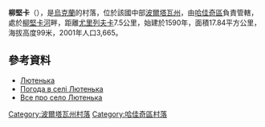 {{coord|50|12|24|N|34|1|46|E|scale:100000_region:UA|display=title}}

'''柳堅卡'''（{{lang-uk|Лютенька}}），是[[烏克蘭|烏克蘭]]的村落，位於該國中部[[波爾塔瓦州|波爾塔瓦州]]，由[[哈佳奇區|哈佳奇區]]負責管轄，處於[[柳堅卡河|柳堅卡河]]畔，距離[[尤里列夫卡_(哈佳奇區)|尤里列夫卡]]7.5公里，始建於1590年，面積17.84平方公里，海拔高度99米，2001年人口3,665。

==參考資料==
* [http://w1.c1.rada.gov.ua/pls/z7502/A005?rdat1=05.01.2012&rf7571=24804 Лютенька]{{dead link|date=2018年3月 |bot=InternetArchiveBot |fix-attempted=yes }}
* [http://weather.in.ua/ua/poltavskaja/14230 Погода в селі Лютенька] {{Wayback|url=http://weather.in.ua/ua/poltavskaja/14230 |date=20170313213249 }}
* [http://www.lutenka.inf.ua {{ref-ru}} Все про село Лютенька]{{dead link|date=2018年3月 |bot=InternetArchiveBot |fix-attempted=yes }}

{{DEFAULTSORT:Лютенька (село)}}
[[Category:波爾塔瓦州村落|Category:波爾塔瓦州村落]]
[[Category:哈佳奇區村落|Category:哈佳奇區村落]]


{{Poltava-geo-stub}}